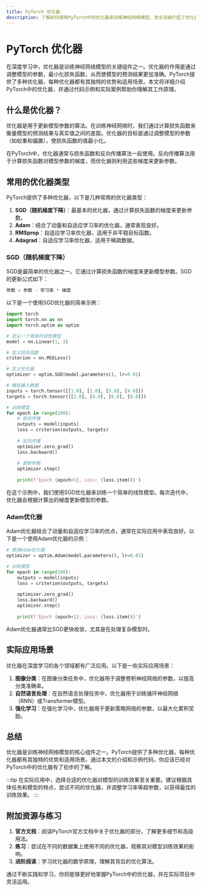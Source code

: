 ```yaml
---
title: PyTorch 优化器
description: 了解如何使用PyTorch中的优化器来训练神经网络模型。本文详细介绍了优化器的基本概念、常用优化器类型及其实际应用。
---
```


# PyTorch 优化器

在深度学习中，优化器是训练神经网络模型的关键组件之一。优化器的作用是通过调整模型的参数，最小化损失函数，从而使模型的预测结果更加准确。PyTorch提供了多种优化器，每种优化器都有其独特的优势和适用场景。本文将详细介绍PyTorch中的优化器，并通过代码示例和实际案例帮助你理解其工作原理。

## 什么是优化器？

优化器是用于更新模型参数的算法。在训练神经网络时，我们通过计算损失函数来衡量模型的预测结果与真实值之间的差距。优化器的目标是通过调整模型的参数（如权重和偏置），使损失函数的值最小化。

在PyTorch中，优化器通常与损失函数和反向传播算法一起使用。反向传播算法用于计算损失函数对模型参数的梯度，而优化器则利用这些梯度来更新参数。

## 常用的优化器类型

PyTorch提供了多种优化器，以下是几种常用的优化器类型：

1. **SGD（随机梯度下降）**：最基本的优化器，通过计算损失函数的梯度来更新参数。
2. **Adam**：结合了动量和自适应学习率的优化器，通常表现良好。
3. **RMSprop**：自适应学习率优化器，适用于非平稳目标函数。
4. **Adagrad**：自适应学习率优化器，适用于稀疏数据。

### SGD（随机梯度下降）

SGD是最简单的优化器之一。它通过计算损失函数的梯度来更新模型参数。SGD的更新公式如下：

```python
参数 = 参数 - 学习率 * 梯度
```

以下是一个使用SGD优化器的简单示例：

```python
import torch
import torch.nn as nn
import torch.optim as optim

# 定义一个简单的线性模型
model = nn.Linear(1, 1)

# 定义损失函数
criterion = nn.MSELoss()

# 定义优化器
optimizer = optim.SGD(model.parameters(), lr=0.01)

# 模拟输入数据
inputs = torch.tensor([[1.0], [2.0], [3.0], [4.0]])
targets = torch.tensor([[2.0], [4.0], [6.0], [8.0]])

# 训练模型
for epoch in range(100):
    # 前向传播
    outputs = model(inputs)
    loss = criterion(outputs, targets)
    
    # 反向传播
    optimizer.zero_grad()
    loss.backward()
    
    # 更新参数
    optimizer.step()
    
    print(f'Epoch {epoch+1}, Loss: {loss.item()}')
```

在这个示例中，我们使用SGD优化器来训练一个简单的线性模型。每次迭代中，优化器会根据计算出的梯度更新模型的参数。

### Adam优化器

Adam优化器结合了动量和自适应学习率的优点，通常在实际应用中表现良好。以下是一个使用Adam优化器的示例：

```python
# 使用Adam优化器
optimizer = optim.Adam(model.parameters(), lr=0.01)

# 训练模型
for epoch in range(100):
    outputs = model(inputs)
    loss = criterion(outputs, targets)
    
    optimizer.zero_grad()
    loss.backward()
    optimizer.step()
    
    print(f'Epoch {epoch+1}, Loss: {loss.item()}')
```

Adam优化器通常比SGD更快收敛，尤其是在处理复杂模型时。

## 实际应用场景

优化器在深度学习的各个领域都有广泛应用。以下是一些实际应用场景：

1. **图像分类**：在图像分类任务中，优化器用于调整卷积神经网络的参数，以提高分类准确率。
2. **自然语言处理**：在自然语言处理任务中，优化器用于训练循环神经网络（RNN）或Transformer模型。
3. **强化学习**：在强化学习中，优化器用于更新策略网络的参数，以最大化累积奖励。

## 总结

优化器是训练神经网络模型的核心组件之一。PyTorch提供了多种优化器，每种优化器都有其独特的优势和适用场景。通过本文的介绍和示例代码，你应该已经对PyTorch中的优化器有了初步的了解。

:::tip
在实际应用中，选择合适的优化器对模型的训练效果至关重要。建议根据具体任务和模型的特点，尝试不同的优化器，并调整学习率等超参数，以获得最佳的训练效果。
:::

## 附加资源与练习

1. **官方文档**：阅读PyTorch官方文档中关于优化器的部分，了解更多细节和高级用法。
2. **练习**：尝试在不同的数据集上使用不同的优化器，观察其对模型训练效果的影响。
3. **进阶阅读**：学习优化器的数学原理，理解其背后的优化算法。

通过不断实践和学习，你将能够更好地掌握PyTorch中的优化器，并在实际项目中灵活运用。